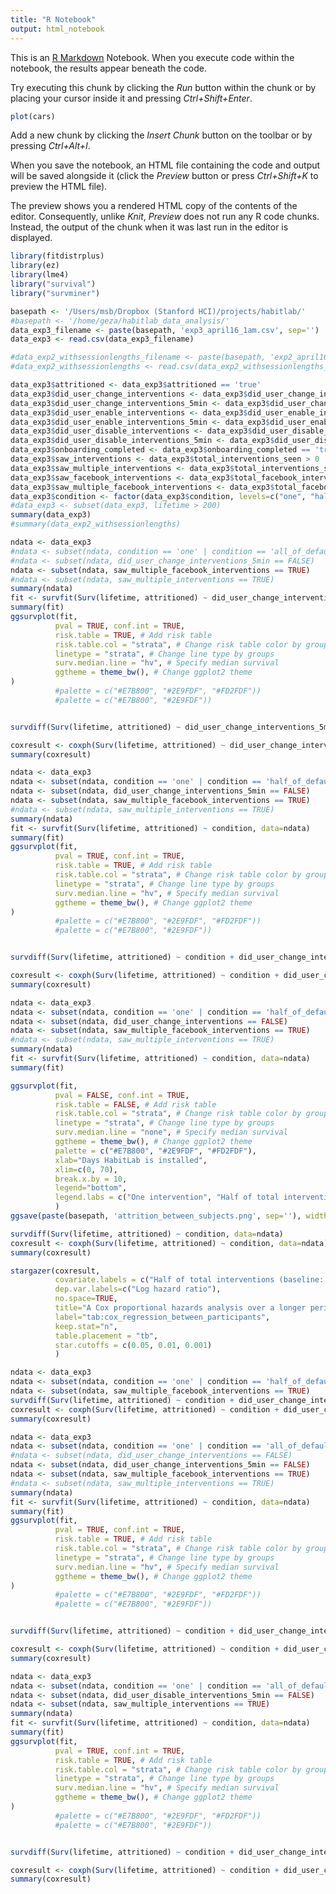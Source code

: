 ```yaml
---
title: "R Notebook"
output: html_notebook
---
```


This is an [R Markdown](http://rmarkdown.rstudio.com) Notebook. When you execute code within the notebook, the results appear beneath the code. 

Try executing this chunk by clicking the *Run* button within the chunk or by placing your cursor inside it and pressing *Ctrl+Shift+Enter*. 

```r
plot(cars)
```

Add a new chunk by clicking the *Insert Chunk* button on the toolbar or by pressing *Ctrl+Alt+I*.

When you save the notebook, an HTML file containing the code and output will be saved alongside it (click the *Preview* button or press *Ctrl+Shift+K* to preview the HTML file).

The preview shows you a rendered HTML copy of the contents of the editor. Consequently, unlike *Knit*, *Preview* does not run any R code chunks. Instead, the output of the chunk when it was last run in the editor is displayed.

```r
library(fitdistrplus)
library(ez)
library(lme4)
library("survival")
library("survminer")

basepath <- '/Users/msb/Dropbox (Stanford HCI)/projects/habitlab/'
#basepath <- '/home/geza/habitlab_data_analysis/'
data_exp3_filename <- paste(basepath, 'exp3_april16_1am.csv', sep='')
data_exp3 <- read.csv(data_exp3_filename)

#data_exp2_withsessionlengths_filename <- paste(basepath, 'exp2_april16_1am_withsessionlengths.csv', sep='')
#data_exp2_withsessionlengths <- read.csv(data_exp2_withsessionlengths_filename)

data_exp3$attritioned <- data_exp3$attritioned == 'true'
data_exp3$did_user_change_interventions <- data_exp3$did_user_change_interventions == 'true'
data_exp3$did_user_change_interventions_5min <- data_exp3$did_user_change_interventions_5min == 'true'
data_exp3$did_user_enable_interventions <- data_exp3$did_user_enable_interventions == 'true'
data_exp3$did_user_enable_interventions_5min <- data_exp3$did_user_enable_interventions_5min == 'true'
data_exp3$did_user_disable_interventions <- data_exp3$did_user_disable_interventions == 'true'
data_exp3$did_user_disable_interventions_5min <- data_exp3$did_user_disable_interventions_5min == 'true'
data_exp3$onboarding_completed <- data_exp3$onboarding_completed == 'true'
data_exp3$saw_interventions <- data_exp3$total_interventions_seen > 0
data_exp3$saw_multiple_interventions <- data_exp3$total_interventions_seen > 1
data_exp3$saw_facebook_interventions <- data_exp3$total_facebook_interventions_seen > 0
data_exp3$saw_multiple_facebook_interventions <- data_exp3$total_facebook_interventions_seen > 1
data_exp3$condition <- factor(data_exp3$condition, levels=c("one", "half_of_defaults", "all_of_defaults"))
#data_exp3 <- subset(data_exp3, lifetime > 200)
summary(data_exp3)
#summary(data_exp2_withsessionlengths)
```



```r
ndata <- data_exp3
#ndata <- subset(ndata, condition == 'one' | condition == 'all_of_defaults')
#ndata <- subset(ndata, did_user_change_interventions_5min == FALSE)
ndata <- subset(ndata, saw_multiple_facebook_interventions == TRUE)
#ndata <- subset(ndata, saw_multiple_interventions == TRUE)
summary(ndata)
fit <- survfit(Surv(lifetime, attritioned) ~ did_user_change_interventions_5min, data=ndata)
summary(fit)
ggsurvplot(fit,
          pval = TRUE, conf.int = TRUE,
          risk.table = TRUE, # Add risk table
          risk.table.col = "strata", # Change risk table color by groups
          linetype = "strata", # Change line type by groups
          surv.median.line = "hv", # Specify median survival
          ggtheme = theme_bw(), # Change ggplot2 theme
)
          #palette = c("#E7B800", "#2E9FDF", "#FD2FDF"))
          #palette = c("#E7B800", "#2E9FDF"))


survdiff(Surv(lifetime, attritioned) ~ did_user_change_interventions_5min, data=ndata)

coxresult <- coxph(Surv(lifetime, attritioned) ~ did_user_change_interventions_5min, data=ndata)
summary(coxresult)
```


```r
ndata <- data_exp3
ndata <- subset(ndata, condition == 'one' | condition == 'half_of_defaults')
ndata <- subset(ndata, did_user_change_interventions_5min == FALSE)
ndata <- subset(ndata, saw_multiple_facebook_interventions == TRUE)
#ndata <- subset(ndata, saw_multiple_interventions == TRUE)
summary(ndata)
fit <- survfit(Surv(lifetime, attritioned) ~ condition, data=ndata)
summary(fit)
ggsurvplot(fit,
          pval = TRUE, conf.int = TRUE,
          risk.table = TRUE, # Add risk table
          risk.table.col = "strata", # Change risk table color by groups
          linetype = "strata", # Change line type by groups
          surv.median.line = "hv", # Specify median survival
          ggtheme = theme_bw(), # Change ggplot2 theme
)
          #palette = c("#E7B800", "#2E9FDF", "#FD2FDF"))
          #palette = c("#E7B800", "#2E9FDF"))


survdiff(Surv(lifetime, attritioned) ~ condition + did_user_change_interventions_5min, data=ndata)

coxresult <- coxph(Surv(lifetime, attritioned) ~ condition + did_user_change_interventions_5min, data=ndata)
summary(coxresult)
```

```r
ndata <- data_exp3
ndata <- subset(ndata, condition == 'one' | condition == 'half_of_defaults' | condition == 'all_of_defaults')
ndata <- subset(ndata, did_user_change_interventions == FALSE)
ndata <- subset(ndata, saw_multiple_facebook_interventions == TRUE)
#ndata <- subset(ndata, saw_multiple_interventions == TRUE)
summary(ndata)
fit <- survfit(Surv(lifetime, attritioned) ~ condition, data=ndata)
summary(fit)

ggsurvplot(fit,
          pval = FALSE, conf.int = TRUE,
          risk.table = FALSE, # Add risk table
          risk.table.col = "strata", # Change risk table color by groups
          linetype = "strata", # Change line type by groups
          surv.median.line = "none", # Specify median survival
          ggtheme = theme_bw(), # Change ggplot2 theme
          palette = c("#E7B800", "#2E9FDF", "#FD2FDF"),
          xlab="Days HabitLab is installed",
          xlim=c(0, 70),
          break.x.by = 10,
          legend="bottom",
          legend.labs = c("One intervention", "Half of total interventions", "All interventions")
          )
ggsave(paste(basepath, 'attrition_between_subjects.png', sep=''), width = 7.5, height = 4, units="in")

survdiff(Surv(lifetime, attritioned) ~ condition, data=ndata)
coxresult <- coxph(Surv(lifetime, attritioned) ~ condition, data=ndata)
summary(coxresult)

stargazer(coxresult, 
          covariate.labels = c("Half of total interventions (baseline: one intervention)", "All interventions"), 
          dep.var.labels=c("Log hazard ratio"), 
          no.space=TRUE, 
          title="A Cox proportional hazards analysis over a longer period suggests that rotating with more interventions increases the hazard of attrition. Coefficients are log hazard ratio.", 
          label="tab:cox_regression_between_participants",
          keep.stat="n",
          table.placement = "tb",
          star.cutoffs = c(0.05, 0.01, 0.001)
          )

```

```r
ndata <- data_exp3
ndata <- subset(ndata, condition == 'one' | condition == 'half_of_defaults' | condition == 'all_of_defaults')
ndata <- subset(ndata, saw_multiple_facebook_interventions == TRUE)
survdiff(Surv(lifetime, attritioned) ~ condition + did_user_change_interventions_5min, data=ndata)
coxresult <- coxph(Surv(lifetime, attritioned) ~ condition + did_user_change_interventions_5min, data=ndata)
summary(coxresult)
```


```r
ndata <- data_exp3
ndata <- subset(ndata, condition == 'one' | condition == 'all_of_defaults')
#ndata <- subset(ndata, did_user_change_interventions == FALSE)
ndata <- subset(ndata, did_user_change_interventions_5min == FALSE)
ndata <- subset(ndata, saw_multiple_facebook_interventions == TRUE)
#ndata <- subset(ndata, saw_multiple_interventions == TRUE)
summary(ndata)
fit <- survfit(Surv(lifetime, attritioned) ~ condition, data=ndata)
summary(fit)
ggsurvplot(fit,
          pval = TRUE, conf.int = TRUE,
          risk.table = TRUE, # Add risk table
          risk.table.col = "strata", # Change risk table color by groups
          linetype = "strata", # Change line type by groups
          surv.median.line = "hv", # Specify median survival
          ggtheme = theme_bw(), # Change ggplot2 theme
)
          #palette = c("#E7B800", "#2E9FDF", "#FD2FDF"))
          #palette = c("#E7B800", "#2E9FDF"))


survdiff(Surv(lifetime, attritioned) ~ condition + did_user_change_interventions_5min, data=ndata)

coxresult <- coxph(Surv(lifetime, attritioned) ~ condition + did_user_change_interventions_5min, data=ndata)
summary(coxresult)
```



```r
ndata <- data_exp3
ndata <- subset(ndata, condition == 'one' | condition == 'all_of_defaults')
ndata <- subset(ndata, did_user_disable_interventions_5min == FALSE)
ndata <- subset(ndata, saw_multiple_interventions == TRUE)
summary(ndata)
fit <- survfit(Surv(lifetime, attritioned) ~ condition, data=ndata)
summary(fit)
ggsurvplot(fit,
          pval = TRUE, conf.int = TRUE,
          risk.table = TRUE, # Add risk table
          risk.table.col = "strata", # Change risk table color by groups
          linetype = "strata", # Change line type by groups
          surv.median.line = "hv", # Specify median survival
          ggtheme = theme_bw(), # Change ggplot2 theme
)
          #palette = c("#E7B800", "#2E9FDF", "#FD2FDF"))
          #palette = c("#E7B800", "#2E9FDF"))


survdiff(Surv(lifetime, attritioned) ~ condition + did_user_change_interventions_5min, data=ndata)

coxresult <- coxph(Surv(lifetime, attritioned) ~ condition + did_user_change_interventions_5min, data=ndata)
summary(coxresult)
```